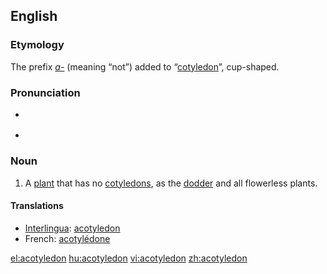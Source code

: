 ==English==

===Etymology===
The prefix ''[[a-]]'' (meaning “not”) added to “[[cotyledon]]”, cup-shaped.

===Pronunciation===
* {{a|WEAE}} {{IPA|/ˈeɪ.kɔt.l̩.iːdˌn̩/}}
* {{SAMPA|/"eIkQt@li:d=n/}}

===Noun===
{{en-noun}}

# {{botany}} A [[plant]] that has no [[cotyledon]]s, as the [[dodder]] and all flowerless plants.

====Translations====
* [[Interlingua]]: [[acotyledon]]
* French: [[acotylédone]] {{f}}

[[el:acotyledon]]
[[hu:acotyledon]]
[[vi:acotyledon]]
[[zh:acotyledon]]